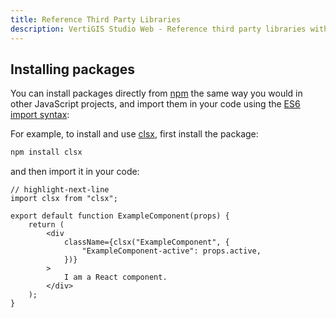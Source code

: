 ```yaml
---
title: Reference Third Party Libraries
description: VertiGIS Studio Web - Reference third party libraries with the VertiGIS Studio Web SDK
---
```


## Installing packages

You can install packages directly from [npm](https://www.npmjs.com/) the same way you would in other JavaScript projects, and import them in your code using the [ES6 import syntax](https://developer.mozilla.org/en-US/docs/Web/JavaScript/Reference/Statements/import):

For example, to install and use [clsx](https://github.com/lukeed/clsx), first install the package:

```sh
npm install clsx
```

and then import it in your code:

```tsx
// highlight-next-line
import clsx from "clsx";

export default function ExampleComponent(props) {
    return (
        <div
            className={clsx("ExampleComponent", {
                "ExampleComponent-active": props.active,
            })}
        >
            I am a React component.
        </div>
    );
}
```

